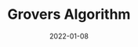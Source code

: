 ---
title: "Grovers Algorithm"
description: An implementation of Grovers Algorithm using IMBQ and Python
date: "2022-01-08"
url:
repository: 
published: true
  
---